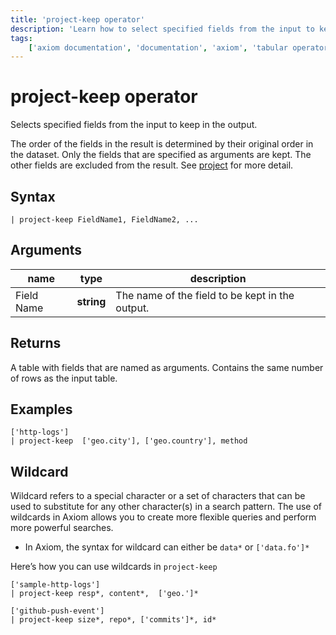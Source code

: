 ```yaml
---
title: 'project-keep operator'
description: 'Learn how to select specified fields from the input to keep in the output.'
tags: 
    ['axiom documentation', 'documentation', 'axiom', 'tabular operators', 'project-keep operator']
---
```


# project-keep operator

Selects specified fields from the input to keep in the output.

The order of the fields in the result is determined by their original order in the dataset. Only the fields that are specified as arguments are kept. The other fields are excluded from the result. See [project](/docs/apl/tabular-operators/project-operator) for more detail.

## Syntax

```kusto
| project-keep FieldName1, FieldName2, ...
```

## Arguments

| **name**  | **type** | **description**                                    |
| --------- | -------- | -------------------------------------------------- |
| Field Name | **string** | The name of the field to be kept in the output. |

## Returns

A table with fields that are named as arguments. Contains the same number of rows as the input table.

## Examples

```kusto
['http-logs']
| project-keep  ['geo.city'], ['geo.country'], method
```

<RunInPlayGround 
    href="https://play.axiom.co/axiom-play-qf1k/explorer?initForm=%7B%22apl%22%3A%22%5B%27sample-http-logs%27%5D%5Cn%7C%20project-keep%20%20%5B%27geo.city%27%5D%2C%20%5B%27geo.country%27%5D%2C%20method%22%2C%22queryOptions%22%3A%7B%22quickRange%22%3A%2230d%22%7D%7D" 
    target="_blank" 
    rel="noopener noreferrer"
/>

## Wildcard

Wildcard refers to a special character or a set of characters that can be used to substitute for any other character(s) in a search pattern. The use of wildcards in Axiom allows you to create more flexible queries and perform more powerful searches.

- In Axiom, the syntax for wildcard can either be `data*` or `['data.fo']*`

Here’s how you can use wildcards in `project-keep` 

```kusto
['sample-http-logs']
| project-keep resp*, content*,  ['geo.']*
```

<RunInPlayGround 
    href="https://play.axiom.co/axiom-play-qf1k/explorer?initForm=%7B%22apl%22%3A%22%5B%27sample-http-logs%27%5D%5Cn%7C%20project-keep%20resp%2A%2C%20content%2A%2C%20%20%5B%27geo.%27%5D%2A%22%2C%22queryOptions%22%3A%7B%22quickRange%22%3A%2230d%22%7D%7D" 
    target="_blank" 
    rel="noopener noreferrer"
/>

```kusto
['github-push-event']
| project-keep size*, repo*, ['commits']*, id*
```

<RunInPlayGround 
    href="https://play.axiom.co/axiom-play-qf1k/explorer?initForm=%7B%22apl%22%3A%22%5B%27github-push-event%27%5D%5Cn%7C%20project-keep%20size%2A%2C%20repo%2A%2C%20%5B%27commits%27%5D%2A%2C%20id%2A%22%2C%22queryOptions%22%3A%7B%22quickRange%22%3A%2230d%22%7D%7D" 
    target="_blank" 
    rel="noopener noreferrer"
/>